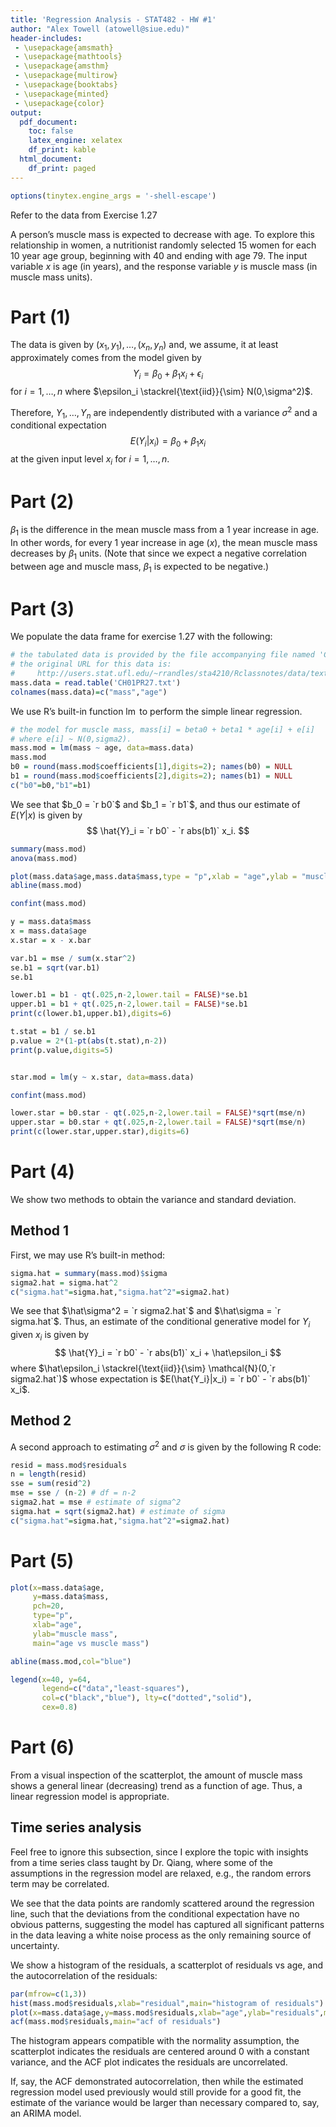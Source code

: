 ```yaml
---
title: 'Regression Analysis - STAT482 - HW #1'
author: "Alex Towell (atowell@siue.edu)"
header-includes:
 - \usepackage{amsmath}
 - \usepackage{mathtools}
 - \usepackage{amsthm}
 - \usepackage{multirow}
 - \usepackage{booktabs}
 - \usepackage{minted}
 - \usepackage{color}
output:
  pdf_document:
    toc: false
    latex_engine: xelatex
    df_print: kable
  html_document:
    df_print: paged
---
```


\newcommand{\var}{\operatorname{Var}}
\newcommand{\expect}{\operatorname{E}}
\newcommand{\corr}{\operatorname{Corr}}
\newcommand{\cov}{\operatorname{Cov}}
\newcommand{\ssr}{\operatorname{SSR}}
\newcommand{\se}{\operatorname{SE}}
\newcommand{\mat}[1]{\mathbf{#1}}
\newcommand{\RR}{\operatorname{RR}}
\newcommand{\eval}[2]{\left. #1 \right\vert_{#2}}

```r
options(tinytex.engine_args = '-shell-escape')
```

Refer to the data from Exercise 1.27

A person's muscle mass is expected to decrease with age.
To explore this relationship in women, a nutritionist randomly selected $15$
women for each $10$ year age group, beginning with $40$ and ending with age $79$.
The input variable $x$ is age (in years), and the response variable $y$ is
muscle mass (in muscle mass units).

# Part (1)
\fbox{State the simple linear regression model.}

The data is given by $(x_1,y_1),\ldots,(x_n,y_n)$ and, we assume, it at least approximately comes from the model given by
$$
  Y_i = \beta_0 + \beta_1 x_i + \epsilon_i
$$
for $i=1,\ldots,n$ where $\epsilon_i \stackrel{\text{iid}}{\sim} N(0,\sigma^2)$.

Therefore, $Y_1,\ldots,Y_n$ are independently distributed with a variance
$\sigma^2$ and a conditional expectation
$$
  E(Y_i|x_i) = \beta_0 + \beta_1 x_i
$$
at the given input level $x_i$ for $i=1,\ldots,n$.

# Part (2)
\fbox{Provide an interpretation for the regression parameter $\beta_1$, stated
in the context of the problem.}

$\beta_1$ is the difference in the mean muscle mass from a $1$ year increase
in age. In other words, for every $1$ year increase in age $(x)$, the mean
muscle mass decreases by $\beta_1$ units.
(Note that since we expect a negative correlation between age and muscle mass, $\beta_1$ is expected to be negative.)

# Part (3)
\fbox{Compute the estimated regression line.}

We populate the data frame for exercise 1.27 with the following:
```r
# the tabulated data is provided by the file accompanying file named 'CH01PR27.txt'.
# the original URL for this data is:
#     http://users.stat.ufl.edu/~rrandles/sta4210/Rclassnotes/data/textdatasets/KutnerData/Chapter%20%201%20Data%20Sets/CH01PR27.txt
mass.data = read.table('CH01PR27.txt')
colnames(mass.data)=c("mass","age")
```

We use R's built-in function $\operatorname{lm}$ to perform the simple
linear regression.
```r
# the model for muscle mass, mass[i] = beta0 + beta1 * age[i] + e[i]
# where e[i] ~ N(0,sigma2).
mass.mod = lm(mass ~ age, data=mass.data)
mass.mod
b0 = round(mass.mod$coefficients[1],digits=2); names(b0) = NULL
b1 = round(mass.mod$coefficients[2],digits=2); names(b1) = NULL
c("b0"=b0,"b1"=b1)
```

We see that $b_0 = `r b0`$ and $b_1 = `r b1`$, and thus our estimate of $E(Y|x)$
is given by
$$
  \hat{Y}_i = `r b0` - `r abs(b1)` x_i.
$$

```r
summary(mass.mod)
anova(mass.mod)

plot(mass.data$age,mass.data$mass,type = "p",xlab = "age",ylab = "muscle mass")
abline(mass.mod)

confint(mass.mod)

y = mass.data$mass
x = mass.data$age
x.star = x - x.bar

var.b1 = mse / sum(x.star^2)
se.b1 = sqrt(var.b1)
se.b1

lower.b1 = b1 - qt(.025,n-2,lower.tail = FALSE)*se.b1
upper.b1 = b1 + qt(.025,n-2,lower.tail = FALSE)*se.b1
print(c(lower.b1,upper.b1),digits=6)

t.stat = b1 / se.b1
p.value = 2*(1-pt(abs(t.stat),n-2))
print(p.value,digits=5)


star.mod = lm(y ~ x.star, data=mass.data)

confint(mass.mod)

lower.star = b0.star - qt(.025,n-2,lower.tail = FALSE)*sqrt(mse/n)
upper.star = b0.star + qt(.025,n-2,lower.tail = FALSE)*sqrt(mse/n)
print(c(lower.star,upper.star),digits=6)
```

# Part (4)
\fbox{Compute the estimated variance and standard deviation.}

We show two methods to obtain the variance and standard deviation.

## Method 1
First, we may use R's built-in method:
```r
sigma.hat = summary(mass.mod)$sigma
sigma2.hat = sigma.hat^2
c("sigma.hat"=sigma.hat,"sigma.hat^2"=sigma2.hat)
```

We see that $\hat\sigma^2 = `r sigma2.hat`$ and $\hat\sigma = `r sigma.hat`$.
Thus, an estimate of the conditional generative model for $Y_i$ given $x_i$ is given by
$$
  \hat{Y}_i = `r b0` - `r abs(b1)` x_i + \hat\epsilon_i
$$
where $\hat\epsilon_i \stackrel{\text{iid}}{\sim} \mathcal{N}(0,`r sigma2.hat`)$
whose expectation is $E(\hat{Y_i}|x_i) = `r b0` - `r abs(b1)` x_i$.

## Method 2
A second approach to estimating $\sigma^2$ and $\sigma$ is given
by the following R code:
```r
resid = mass.mod$residuals
n = length(resid)
sse = sum(resid^2)
mse = sse / (n-2) # df = n-2 
sigma2.hat = mse # estimate of sigma^2
sigma.hat = sqrt(sigma2.hat) # estimate of sigma
c("sigma.hat"=sigma.hat,"sigma.hat^2"=sigma2.hat)
```

# Part (5)
\fbox{Create a scatterplot with the least squares line included.}

```r
plot(x=mass.data$age,
     y=mass.data$mass,
     pch=20,
     type="p",
     xlab="age",
     ylab="muscle mass",
     main="age vs muscle mass")

abline(mass.mod,col="blue")

legend(x=40, y=64,
       legend=c("data","least-squares"),
       col=c("black","blue"), lty=c("dotted","solid"),
       cex=0.8)
```

# Part (6)
\fbox{Comment on the appropriateness of the simple linear regression model for this example.}

From a visual inspection of the scatterplot, the amount of muscle mass shows
a general linear (decreasing) trend as a function of age. Thus, a linear
regression model is appropriate.

## Time series analysis
Feel free to ignore this subsection, since I explore the topic with insights
from a time series class taught by Dr. Qiang, where some of the assumptions
in the regression model are relaxed, e.g., the random errors term may be
correlated.

We see that the data points are randomly scattered around the regression line, such that the deviations from the conditional expectation have no obvious patterns,
suggesting the model has captured all significant patterns in the data leaving a
white noise process as the only remaining source of uncertainty.

We show a histogram of the residuals, a scatterplot of
residuals vs age, and the autocorrelation of the residuals:
```r
par(mfrow=c(1,3))
hist(mass.mod$residuals,xlab="residual",main="histogram of residuals")
plot(x=mass.data$age,y=mass.mod$residuals,xlab="age",ylab="residuals",main="residuals vs age")
acf(mass.mod$residuals,main="acf of residuals")
```

The histogram appears compatible with the normality assumption, the scatterplot
indicates the residuals are centered around $0$ with a constant variance, and
the ACF plot indicates the residuals are uncorrelated.

If, say, the ACF demonstrated autocorrelation, then while the estimated
regression model used previously would still provide for a good fit, the
estimate of the variance would be larger than necessary compared to, say, an
ARIMA model.